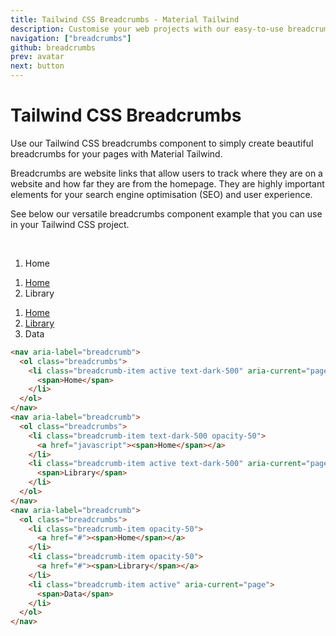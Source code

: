 ```yaml
---
title: Tailwind CSS Breadcrumbs - Material Tailwind
description: Customise your web projects with our easy-to-use breadcrumbs component for Tailwind CSS using Material Design guidelines.
navigation: ["breadcrumbs"]
github: breadcrumbs
prev: avatar
next: button
---
```


# Tailwind CSS Breadcrumbs

Use our Tailwind CSS breadcrumbs component to simply create beautiful breadcrumbs for your pages with Material Tailwind.

Breadcrumbs are website links that allow users to track where they are on a website and how far they are from the homepage. They are highly important elements for your search engine optimisation (SEO) and user experience.

See below our versatile breadcrumbs component example that you can use in your Tailwind CSS project.

<br />
<ComponentDemo id="breadcrumbs">
  <div className="w-1/2 text-left">
    <nav aria-label="breadcrumb">
      <ol className="breadcrumbs">
        <li
          className="breadcrumb-item active text-dark-500"
          aria-current="page"
        >
          <span>Home</span>
        </li>
      </ol>
    </nav>
    <nav aria-label="breadcrumb">
      <ol className="breadcrumbs">
        <li className="breadcrumb-item text-dark-500 opacity-50">
          <a href="javascript">
            <span>Home</span>
          </a>
        </li>
        <li
          className="breadcrumb-item active text-dark-500"
          aria-current="page"
        >
          <span>Library</span>
        </li>
      </ol>
    </nav>
    <nav aria-label="breadcrumb">
      <ol className="breadcrumbs">
        <li className="breadcrumb-item opacity-50">
          <a href="#">
            <span>Home</span>
          </a>
        </li>
        <li className="breadcrumb-item opacity-50">
          <a href="#">
            <span>Library</span>
          </a>
        </li>
        <li className="breadcrumb-item active" aria-current="page">
          <span>Data</span>
        </li>
      </ol>
    </nav>
  </div>
</ComponentDemo>

```html
<nav aria-label="breadcrumb">
  <ol class="breadcrumbs">
    <li class="breadcrumb-item active text-dark-500" aria-current="page">
      <span>Home</span>
    </li>
  </ol>
</nav>
<nav aria-label="breadcrumb">
  <ol class="breadcrumbs">
    <li class="breadcrumb-item text-dark-500 opacity-50">
      <a href="javascript"><span>Home</span></a>
    </li>
    <li class="breadcrumb-item active text-dark-500" aria-current="page">
      <span>Library</span>
    </li>
  </ol>
</nav>
<nav aria-label="breadcrumb">
  <ol class="breadcrumbs">
    <li class="breadcrumb-item opacity-50">
      <a href="#"><span>Home</span></a>
    </li>
    <li class="breadcrumb-item opacity-50">
      <a href="#"><span>Library</span></a>
    </li>
    <li class="breadcrumb-item active" aria-current="page">
      <span>Data</span>
    </li>
  </ol>
</nav>
```
